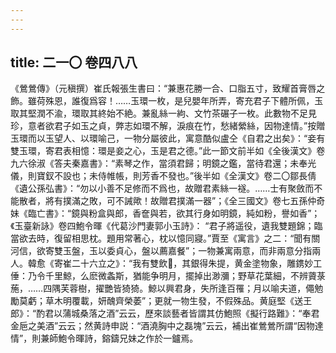 ```yaml
---
---
---
```

title: 二一〇 卷四八八
---




《鶯鶯傳》（元稹撰）崔氏報張生書曰：“兼惠花勝一合、口脂五寸，致耀首膏唇之飾。雖荷殊恩，誰復爲容！……玉環一枚，是兒嬰年所弄，寄充君子下體所佩，玉取其堅潤不渝，環取其終始不絶。兼亂絲一絇、文竹茶碾子一枚。此數物不足見珍，意者欲君子如玉之貞，弊志如環不解，淚痕在竹，愁緒縈絲，因物達情。”按贈玉環而以玉望人、以環喻己，一物分屬彼此，寓意酷似盧仝《自君之出矣》：“妾有雙玉環，寄君表相憶：環是妾之心，玉是君之德。”此一節文前半如《全後漢文》卷九六徐淑《答夫秦嘉書》：“素琴之作，當須君歸；明鏡之鑑，當待君還；未奉光儀，則寶釵不設也；未侍帷帳，則芳香不發也。”後半如《全漢文》卷二〇鄒長倩《遺公孫弘書》：“勿以小善不足修而不爲也，故贈君素絲一襚。……士有聚斂而不能散者，將有撲滿之敗，可不誡歟！故贈君撲滿一器”；《全三國文》卷七五孫仲奇妹《臨亡書》：“鏡與粉盒與郎，香奩與若，欲其行身如明鏡，純如粉，譽如香”；《玉臺新詠》卷四鮑令暉《代葛沙門妻郭小玉詩》： “君子將遥役，遺我雙題錦；臨當欲去時，復留相思枕。題用常著心，枕以憶同寢。”賈至《寓言》之二：“聞有關河信，欲寄雙玉盤，玉以委貞心，盤以薦嘉餐”；一物兼寓兩意，而非兩意分指兩人。韓愈《寄崔二十六立之》：“我有雙飲𧣴，其銀得朱提，黄金塗物象，雕鎸妙工倕：乃令千里鯨，么麽微螽斯，猶能争明月，擺掉出渺瀰；野草花葉細，不辨薋菉葹，……四隅芙蓉樹，擢艷皆猗猗。鯨以興君身，失所逢百罹；月以喻夫道，僶勉勵莫虧；草木明覆載，妍醜齊榮萎”；更就一物生發，不假殊品。黄庭堅《送王郎》：“酌君以蒲城桑落之酒”云云，歷來談藝者皆謂其仿鮑照《擬行路難》：“奉君金巵之美酒”云云；然黄詩申説：“酒澆胸中之磊塊”云云，補出崔鶯鶯所謂“因物達情”，則兼師鮑令暉詩，鎔鑄兄妹之作於一鑪焉。